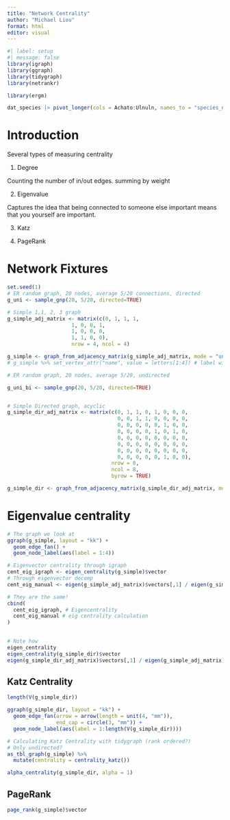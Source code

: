 ```yaml
---
title: "Network Centrality"
author: "Michael Liou"
format: html
editor: visual
---
```


```r
#| label: setup
#| message: false
library(igraph)
library(ggraph)
library(tidygraph)
library(netrankr)

library(ergm)
```

```r
dat_species |> pivot_longer(cols = Achato:Ulnuln, names_to = "species_name", values_to = "count") |> ggplot(aes(species_name, y = count, fill = factor(Site..))) + geom_bar(stat = "identity")
```

# Introduction

Several types of measuring centrality

1.  Degree

Counting the number of in/out edges. summing by weight

2.  Eigenvalue

Captures the idea that being connected to someone else important means that you yourself are important.

3.  Katz

4.  PageRank

# Network Fixtures

```r
set.seed(1)
# ER random graph, 20 nodes, average 5/20 connections, directed
g_uni <- sample_gnp(20, 5/20, directed=TRUE)

# Simple 1,1, 2, 3 graph
g_simple_adj_matrix <- matrix(c(0, 1, 1, 1,
                     1, 0, 0, 1,
                     1, 0, 0, 0,
                     1, 1, 0, 0),
                     nrow = 4, ncol = 4)

g_simple <- graph_from_adjacency_matrix(g_simple_adj_matrix, mode = "undirected")
# g_simple %>% set_vertex_attr("name", value = letters[1:4]) # label with alphabet

# ER random graph, 20 nodes, average 5/20, undirected

g_uni_bi <- sample_gnp(20, 5/20, directed=TRUE)


# Simple Directed graph, acyclic
g_simple_dir_adj_matrix <- matrix(c(0, 1, 1, 0, 1, 0, 0, 0,
                                    0, 0, 1, 1, 0, 0, 0, 0,
                                    0, 0, 0, 0, 0, 1, 0, 0,
                                    0, 0, 0, 0, 1, 0, 1, 0,
                                    0, 0, 0, 0, 0, 0, 0, 0,
                                    0, 0, 0, 0, 0, 0, 0, 0,
                                    0, 0, 0, 0, 0, 0, 0, 0,
                                    0, 0, 0, 0, 0, 1, 0, 0),
                                  nrow = 8,
                                  ncol = 8,
                                  byrow = TRUE)

g_simple_dir <- graph_from_adjacency_matrix(g_simple_dir_adj_matrix, mode = "directed")


```

# Eigenvalue centrality

```r
# The graph we look at
ggraph(g_simple, layout = "kk") +
  geom_edge_fan() +
  geom_node_label(aes(label = 1:4))
```

```r
# Eigenvector centrality through igraph
cent_eig_igraph <- eigen_centrality(g_simple)$vector
# Through eigenvector decomp
cent_eig_manual <- eigen(g_simple_adj_matrix)$vectors[,1] / eigen(g_simple_adj_matrix)$vectors[1,1]

# They are the same!
cbind(
  cent_eig_igraph, # Eigencentrality
  cent_eig_manual # eig centrality calculation
)
  
```

```r
# Note how
eigen_centrality
eigen_centrality(g_simple_dir)$vector
eigen(g_simple_dir_adj_matrix)$vectors[,1] / eigen(g_simple_adj_matrix)$vectors[1,1]
```

## Katz Centrality

```r
length(V(g_simple_dir))

ggraph(g_simple_dir, layout = "kk") +
  geom_edge_fan(arrow = arrow(length = unit(4, "mm")),
                end_cap = circle(3, "mm")) +
  geom_node_label(aes(label = 1:length(V(g_simple_dir))))
```

```r
# Calculating Katz Centrality with tidygraph (rank ordered?)
# Only undirected?
as_tbl_graph(g_simple) %>% 
  mutate(centrality = centrality_katz())
```

```r
alpha_centrality(g_simple_dir, alpha = 1)
```

## PageRank

```r
page_rank(g_simple)$vector
```
